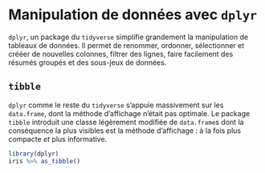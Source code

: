 # Manipulation de données avec `dplyr`

`dplyr`, un package du `tidyverse` simplifie grandement la manipulation de tableaux de données. Il permet de renommer, ordonner, sélectionner et crééer de nouvelles colonnes, filtrer des lignes, faire facilement des résumés groupés et des sous-jeux de données.

## `tibble`
`dplyr` comme le reste du `tidyverse` s'appuie massivement sur les `data.frame`, dont la méthode d'affichage n'était pas optimale. Le package `tibble` introduit une classe légèrement modifiée de `data.frame`s dont la conséquence la plus visibles est la méthode d'affichage : à la fois plus compacte _et_ plus informative.

```r
library(dplyr)
iris %>% as_tibble()
```
